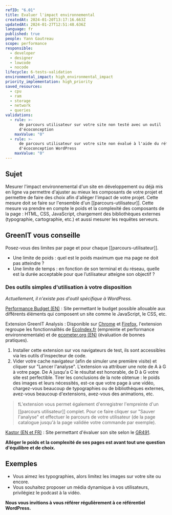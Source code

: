 ```yaml
---
refID: "6.01"
title: Evaluer l'impact environnemental
createdAt: 2024-01-20T13:17:16.663Z
updatedAt: 2024-01-27T12:51:48.636Z
language: fr
published: true
people: Yann Gautreau
scope: performance
responsible:
  - developer
  - designer
  - lowcode
  - nocode
lifecycle: 6-tests-validation
environmental_impact: high_environmental_impact
priority_implementation: high_priority
saved_resources:
  - cpu
  - ram
  - storage
  - network
  - queries
validations:
  - rule: >-
      de parcours utilisateur sur votre site non testé avec un outil
      d'écoconception
    maxValue: "0"
  - rule: >-
      de parcours utilisateur sur votre site non évalué à l'aide du référentiel
      d'écoconception WordPress
    maxValue: "0"
---
```


## Sujet

Mesurer l'impact environnemental d'un site en développement ou déjà mis en ligne va permettre d'ajuster au mieux les composants de votre projet et permettre de faire des choix afin d'alléger l'impact de votre projet. Cette mesure doit se faire sur l'ensemble d'un \[\[parcours-utilisateur]]. Cette mesure va prendre en compte le poids et la complexité des composants de la page : HTML, CSS, JavaScript, chargement des bibliothèques externes (typographie, cartographie, etc.) et aussi mesurer les requêtes serveurs.

## GreenIT vous conseille

Posez-vous des limites par page et pour chaque \[\[parcours-utilisateur]].

- Une limite de poids : quel est le poids maximum que ma page ne doit pas atteindre ?
- Une limite de temps : en fonction de son terminal et du réseau, quelle est la durée acceptable pour que l’utilisateur atteigne son objectif ?

### Des outils simples d'utilisation à votre disposition

_Actuellement, il n'existe pas d'outil spécifique à WordPress._

[Performance Budget (EN)](https://www.performancebudget.io) : Site permettant le budget possible allouable aux différents éléments qui composent un site comme le JavaScript, le CSS, etc.

Extension GreenIT Analysis : Disponible sur [Chrome](https://chrome.google.com/webstore/detail/greenit-analysis/mofbfhffeklkbebfclfaiifefjflcpad?hl=fr) et [Firefox](https://addons.mozilla.org/fr/firefox/addon/greenit-analysis/?utm_source=addons.mozilla.org&utm_medium=referral&utm_content=search), l'extension regroupe les fonctionnalités de [EcoIndex.fr](http://www.ecoindex.fr/) (empreinte et performance environnementale) et de [ecometer.org (EN)](http://ecometer.org/) (évaluation de bonnes pratiques).

1. Installer cette extension sur vos navigateurs de test, ils sont accessibles via les outils d'inspecteur de code.
2. Vider votre cache navigateur (afin de simuler une première visite) et cliquer sur "Lancer l'analyse".
   L'extension va attribuer une note de A à G à votre page. De A jusqu'a C le résultat est honorable, de D à G votre site est perfectible. Tirer les conclusions de la note obtenue : le poids des images et leurs nécessités, est-ce que votre page à une vidéo, chargez-vous beaucoup de typographies ou de bibliothèques externes, avez-vous beaucoup d'extensions, avez-vous des animations, etc.

> ❗L'extension vous permet également d'enregistrer l'empreinte d'un \[\[parcours utilisateur]] complet. Pour ce faire cliquer sur "Sauver l'analyse" et effectuer le parcours de votre utilisateur (de la page catalogue jusqu'à la page validée votre commande par exemple).

[Kastor (EN et FR)](https://kastor.green/) : Site permettant d'évaluer son site selon le [GR491](https://gr491.isit-europe.org/).

**Alléger le poids et la complexité de ses pages est avant tout une question d'équilibre et de choix.**

## Exemples

- Vous aimez les typographies, alors limitez les images sur votre site ou encore.
- Vous souhaitez proposer un média dynamique à vos utilisateurs, privilégiez le podcast à la vidéo.

**Nous vous invitions à vous référer régulièrement à ce référentiel WordPress.**
